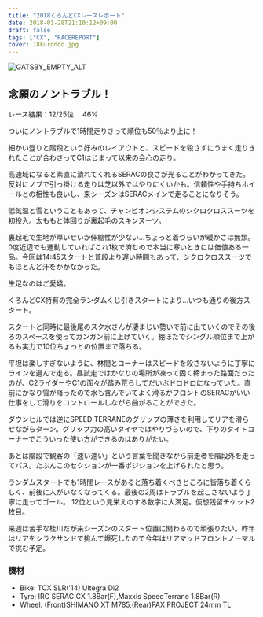 ---
title: "2018くろんどCXレースレポート"
date: 2018-01-28T21:10:12+09:00
draft: false
tags: ["CX", "RACEREPORT"]
cover: 18kurondo.jpg
---

![GATSBY_EMPTY_ALT](18kurondo.jpg)

## 念願のノントラブル！

レース結果：12/25位　 46%

ついにノントラブルで1時間走りきって順位も50％より上に！

細かい登りと階段という好みのレイアウトと、スピードを殺さずにうまく走りきれたことが合わさってC1はじまって以来の会心の走り。

高速域になると素直に潰れてくれるSERACの良さが光ることがわかってきた。反対にノブで引っ掛ける走りは芝以外ではやりにくいかも。信頼性や手持ちホイールとの相性も良いし、来シーズンはSERACメインで走ることになりそう。

低気温と雪ということもあって、チャンピオンシステムのシクロクロススーツを初投入。太ももと体回りが裏起毛のスキンスーツ。

裏起毛で生地が厚いせいか伸縮性が少ない…ちょっと着づらいが暖かさは無類。0度近辺でも運動していればこれ1枚で済むので本当に寒いときには価値ある一品。今回は14:45スタートと普段より遅い時間もあって、シクロクロススーツでもほとんど汗をかかなかった。

生足なのはご愛嬌。

くろんどCX特有の完全ランダムくじ引きスタートにより…いつも通りの後方スタート。

スタートと同時に最後尾のスク水さんが凄まじい勢いで前に出ていくのでその後ろのスペースを使ってガンガン前に上げていく。棚ぼたでシングル順位まで上がるも実力で10位ちょっとの位置まで落ちる。

平坦は楽しすぎないように、林間とコーナーはスピードを殺さないように丁寧にラインを選んで走る。昼試走ではかなりの場所が凍って固く締まった路面だったのが、C2ライダーやC1の面々が踏み荒らしてだいぶドロドロになっていた。直前にかなり雪が降ったので水も含んでいてよく滑るがフロントのSERACがいい仕事をして滑りをコントロールしながら曲がることができた。

ダウンヒルでは逆にSPEED TERRANEのグリップの薄さを利用してリアを滑らせながらターン。グリップ力の高いタイヤではやりづらいので、下りのタイトコーナーでこういった使い方ができるのはありがたい。

あとは階段で観客の「速い速い」という言葉を聞きながら前走者を階段外を走ってパス。たぶんこのセクションが一番ポジションを上げられたと思う。

ランダムスタートでも1時間レースがあると落ち着くべきところに皆落ち着くらしく、前後に人がいなくなってくる。最後の2周はトラブルを起こさないよう丁寧に走ってゴール。
12位という見栄えのする数字に大満足。仮想残留チケット2枚目。

来週は苦手な桂川だが来シーズンのスタート位置に関わるので頑張りたい。昨年はリアをシラクサンドで挑んで爆死したので今年はリアマッドフロントノーマルで挑む予定。

### 機材

- Bike: TCX SLR('14) Ultegra Di2
- Tyre: IRC SERAC CX 1.8Bar(F),Maxxis SpeedTerrane 1.8Bar(R)
- Wheel: (Front)SHIMANO XT M785,(Rear)PAX PROJECT 24mm TL

<LinkBox isAmazonLink url="https://www.amazon.co.jp/dp/B00DKUM0AA/" />
